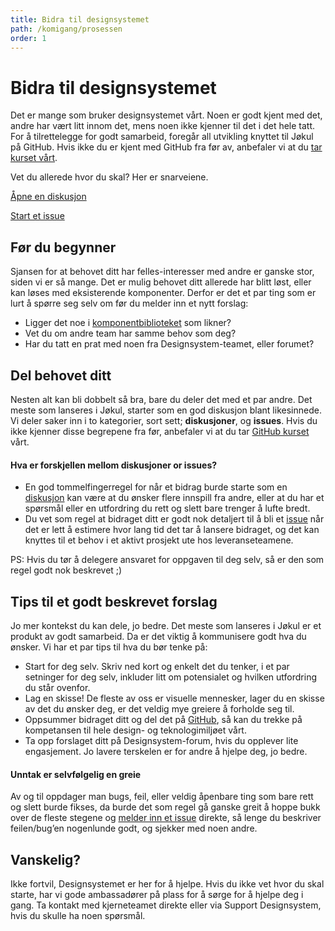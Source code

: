 ```yaml
---
title: Bidra til designsystemet
path: /komigang/prosessen
order: 1
---
```


# Bidra til designsystemet

Det er mange som bruker designsystemet vårt. Noen er godt kjent med det, andre har vært litt innom det, mens noen ikke kjenner til det i det hele tatt. For å tilrettelegge for godt samarbeid, foregår all utvikling knyttet til Jøkul på GitHub. Hvis ikke du er kjent med GitHub fra før av, anbefaler vi at du [tar kurset vårt](https://www.figma.com/proto/HOmcpKHfjHnS9f8397hfxU/Github-for-Designere?page-id=0%3A1&node-id=1%3A2&viewport=260%2C48%2C0.1&scaling=scale-down-width&starting-point-node-id=1%3A2).

<p className="jkl-small jkl-spacing-s--bottom">Vet du allerede hvor du skal? Her er snarveiene.</p>

<a
    className="jkl-button jkl-button--primary jkl-spacing-m--right"
    href="https://github.com/fremtind/jokul/discussions">
    Åpne en diskusjon
</a>

<a
    className="jkl-button jkl-button--secondary jkl-spacing-m--right"
    href="https://github.com/fremtind/jokul/issues/new/choose">
    Start et issue
</a>


## Før du begynner

Sjansen for at behovet ditt har felles-interesser med andre er ganske stor, siden vi er så mange. Det er mulig behovet ditt allerede har blitt løst, eller kan løses med eksisterende komponenter. Derfor er det et par ting som er lurt å spørre seg selv om før du melder inn et nytt forslag:

-  Ligger det noe i [komponentbiblioteket](https://jokul.fremtind.no/komponenter/accordion) som likner?
-  Vet du om andre team har samme behov som deg?
-  Har du tatt en prat med noen fra Designsystem-teamet, eller forumet?

## Del behovet ditt

Nesten alt kan bli dobbelt så bra, bare du deler det med et par andre. Det meste som lanseres i Jøkul, starter som en god diskusjon blant likesinnede. Vi deler saker inn i to kategorier, sort sett; **diskusjoner**, og **issues**. Hvis du ikke kjenner disse begrepene fra før, anbefaler vi at du tar [GitHub kurset](https://www.figma.com/proto/HOmcpKHfjHnS9f8397hfxU/Github-for-Designere?page-id=0%3A1&node-id=1%3A2&viewport=260%2C48%2C0.1&scaling=scale-down-width&starting-point-node-id=1%3A2) vårt.

#### Hva er forskjellen mellom diskusjoner or issues?

- En god tommelfingerregel for når et bidrag burde starte som en [diskusjon](https://github.com/fremtind/jokul/discussions) kan være at du ønsker flere innspill fra andre, eller at du har et spørsmål eller en utfordring du rett og slett bare trenger å lufte bredt.
- Du vet som regel at bidraget ditt er godt nok detaljert til å bli et [issue](https://github.com/fremtind/jokul/issues/new/choose) når det er lett å estimere hvor lang tid det tar å lansere bidraget, og det kan knyttes til et behov i et aktivt prosjekt ute hos leveranseteamene.

<p className="jkl-small jkl-spacing-s--bottom">PS: Hvis du tør å delegere ansvaret for oppgaven til deg selv, så er den som regel godt nok beskrevet ;)</p>

## Tips til et godt beskrevet forslag

Jo mer kontekst du kan dele, jo bedre. Det meste som lanseres i Jøkul er et produkt av godt samarbeid. Da er det viktig å kommunisere godt hva du ønsker. Vi har et par tips til hva du bør tenke på:

- Start for deg selv. Skriv ned kort og enkelt det du tenker, i et par setninger for deg selv, inkluder litt om potensialet og hvilken utfordring du står ovenfor.
- Lag en skisse! De fleste av oss er visuelle mennesker, lager du en skisse av det du ønsker deg, er det veldig mye greiere å forholde seg til.
- Oppsummer bidraget ditt og del det på [GitHub](https://github.com/fremtind/jokul/discussions), så kan du trekke på kompetansen til hele design- og teknologimiljøet vårt.
- Ta opp forslaget ditt på Designsystem-forum, hvis du opplever lite engasjement. Jo lavere terskelen er for andre å hjelpe deg, jo bedre.

#### Unntak er selvfølgelig en greie

Av og til oppdager man bugs, feil, eller veldig åpenbare ting som bare rett og slett burde fikses, da burde det som regel gå ganske greit å hoppe bukk over de fleste stegene og [melder inn et issue](https://github.com/fremtind/jokul/issues/new?assignees=&labels=%F0%9F%90%9D+bug&template=feilmelding.md&title=Feil%3A+) direkte, så lenge du beskriver feilen/bug’en nogenlunde godt, og sjekker med noen andre.

## Vanskelig?

Ikke fortvil, Designsystemet er her for å hjelpe. Hvis du ikke vet hvor du skal starte, har vi gode ambassadører på plass for å sørge for å hjelpe deg i gang. Ta kontakt med kjerneteamet direkte eller via Support Designsystem, hvis du skulle ha noen spørsmål.